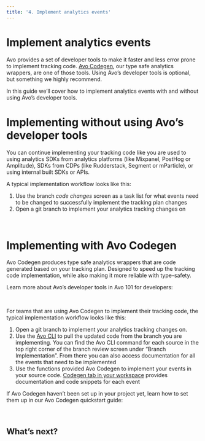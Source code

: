 ```yaml
---
title: '4. Implement analytics events'
---
```




# Implement analytics events

Avo provides a set of developer tools to make it faster and less error prone to implement tracking code. [Avo Codegen](/implementation/devs-101#avo-codegen-type-safe-analytics-wrappers), our type safe analytics wrappers, are one of those tools. Using Avo’s developer tools is optional, but something we highly recommend.

In this guide we’ll cover how to implement analytics events with and without using Avo’s developer tools.

# Implementing without using Avo’s developer tools

You can continue implementing your tracking code like you are used to using analytics SDKs from analytics platforms (like Mixpanel, PostHog or Amplitude), SDKs from CDPs (like Rudderstack, Segment or mParticle), or using internal built SDKs or APIs.

A typical implementation workflow looks like this:

1. Use the branch _code changes_ screen as a task list for what events need to be changed to successfully implement the tracking plan changes
2. Open a git branch to implement your analytics tracking changes on

<br />
<div className={styles.row}>
  <PageLink
    image='../../images/svg/analyticsmanager.svg'
    title="Branch Code Changes"
    description="Read more on using the branch code changes screen for a simple and accurate implementation"
    href={('/workspace/code-changes')}
  />
</div>

# Implementing with Avo Codegen

Avo Codegen produces type safe analytics wrappers that are code generated based on your tracking plan. Designed to speed up the tracking code implementation, while also making it more reliable with type-safety.

Learn more about Avo’s developer tools in Avo 101 for developers:

<br />
<div className={styles.row}>
  <PageLink
    image='../../images/svg/analyticsmanager.svg'
    title="Avo 101 for developers"
    description="Learn about Avo’s developer tools"
    href={('/implementation/devs-101')}
  />
</div>

For teams that are using Avo Codegen to implement their tracking code, the typical implementation workflow looks like this:

1. Open a git branch to implement your analytics tracking changes on.
2. Use the [Avo CLI](/implementation/cli) to pull the updated code from the branch you are implementing. You can find the Avo CLI command for each source in the top right corner of the branch review screen under “Branch Implementation”. From there you can also access documentation for all the events that need to be implemented
3. Use the functions provided Avo Codegen to implement your events in your source code. [Codegen tab in your workspace](https://www.avo.app/schemas/fwtXqAc0fCLy7b7oGW40/implement/fs/WUFObVFR4PVbZGtT1hQ5) provides documentation and code snippets for each event

If Avo Codegen haven’t been set up in your project yet, learn how to set them up in our Avo Codegen quickstart guide:

<br />
<div className={styles.row}>
  <PageLink
    image='../../images/svg/dev.svg'
    title="Avo Codegen overview"
    description="Start using Avo Codegen"
    href={('/implementation/start-using-avo-codegen')}
  />
</div>

## What’s next?

<br />
<div className={styles.row}>
  <PageLink
    image='../../images/svg/analyticsmanager.svg'
    title="5. Validate implementation"
    description="Learn how to validate implementation"
    href={('/workflow/validate')}
  />
</div>
